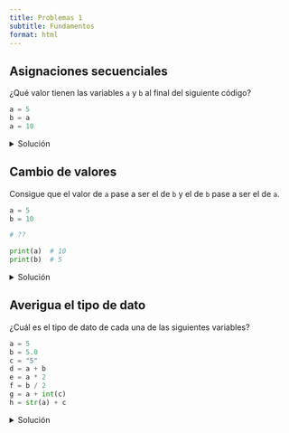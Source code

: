 ```yaml
---
title: Problemas 1
subtitle: Fundamentos
format: html
---
```


## Asignaciones secuenciales

¿Qué valor tienen las variables `a` y `b` al final del siguiente código?

```python
a = 5
b = a
a = 10
```

<details>
<summary>Solución</summary>

| Variable | Valor final |
|---------:|:------------|
| `a`      | `10`        |
| `b`      | `5`         |

</details>

## Cambio de valores

Consigue que el valor de `a` pase a ser el de `b` y el de `b` pase a ser el de `a`.

```python
a = 5
b = 10

# ??

print(a)  # 10
print(b)  # 5
```

<details>
<summary>Solución</summary>

```python
a = 5
b = 10

temp = a
a = b
b = temp

print(a)  # 10
print(b)  # 5
```

</details>

## Averigua el tipo de dato

¿Cuál es el tipo de dato de cada una de las siguientes variables?

```python
a = 5
b = 5.0
c = "5"
d = a + b
e = a * 2
f = b / 2
g = a + int(c)
h = str(a) + c
```

<details>
<summary>Solución</summary>

| Variable | Tipo de dato |
|---------:|:-------------|
| `a`      | `int`        |
| `b`      | `float`      |
| `c`      | `str`        |
| `d`      | `float`      |
| `e`      | `int`        |
| `f`      | `float`      |
| `g`      | `int`        |
| `h`      | `str`        |

</details>
